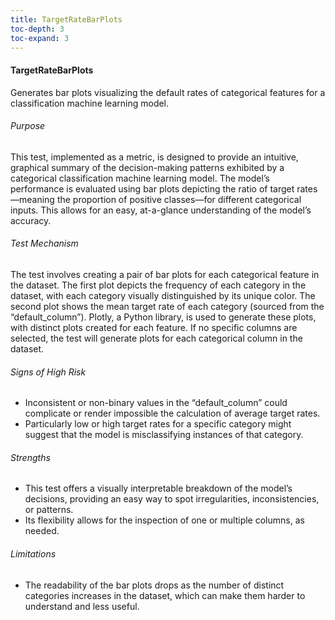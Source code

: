 ```yaml
---
title: TargetRateBarPlots
toc-depth: 3
toc-expand: 3
---
```






 
#### TargetRateBarPlots

Generates bar plots visualizing the default rates of categorical features for a classification machine learning
model.

###### Purpose

This test, implemented as a metric, is designed to provide an intuitive, graphical summary of the decision-making
patterns exhibited by a categorical classification machine learning model. The model's performance is evaluated
using bar plots depicting the ratio of target rates—meaning the proportion of positive classes—for different
categorical inputs. This allows for an easy, at-a-glance understanding of the model's accuracy.

###### Test Mechanism

The test involves creating a pair of bar plots for each categorical feature in the dataset. The first plot depicts
the frequency of each category in the dataset, with each category visually distinguished by its unique color. The
second plot shows the mean target rate of each category (sourced from the "default_column"). Plotly, a Python
library, is used to generate these plots, with distinct plots created for each feature. If no specific columns are
selected, the test will generate plots for each categorical column in the dataset.

###### Signs of High Risk

- Inconsistent or non-binary values in the "default_column" could complicate or render impossible the calculation
of average target rates.
- Particularly low or high target rates for a specific category might suggest that the model is misclassifying
instances of that category.

###### Strengths

- This test offers a visually interpretable breakdown of the model's decisions, providing an easy way to spot
irregularities, inconsistencies, or patterns.
- Its flexibility allows for the inspection of one or multiple columns, as needed.

###### Limitations

- The readability of the bar plots drops as the number of distinct categories increases in the dataset, which can
make them harder to understand and less useful.




 